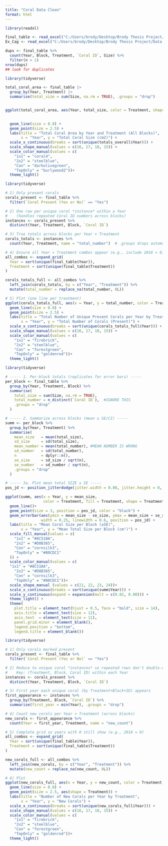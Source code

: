 ```yaml
---
title: "Coral Data Clean"
format: html
---
```


```r
library(readxl)

final_table <- read_excel("C:/Users/brody/Desktop/Brody Thesis Project/Data Sets/Coral Table Final.xlsx")
Ex_Cag <- read_excel("C:/Users/brody/Desktop/Brody Thesis Project/Data Sets/Pal_ExCag_Dat_BR_V1.xlsx")

```

```r
dups <- final_table %>%
  count(Year, Block, Treatment, `Coral ID`, Size) %>%
  filter(n > 1)
nrow(dups)
## look for duplicates 
```


```r
library(tidyverse)

total_coral_area <- final_table |> 
  group_by(Year, Treatment) |> 
  summarise(total_size = sum(Size, na.rm = TRUE), .groups = "drop")


ggplot(total_coral_area, aes(Year, total_size, color = Treatment, shape = Treatment, group = Treatment)) +
  

  geom_line(size = 0.8) +
  geom_point(size = 2.5) +
  labs(title = "Total Coral Area by Year and Treatment (All Blocks)",
       x = "Year", y = "Total Coral Size (cm2)") +
  scale_x_continuous(breaks = sort(unique(totals_overall$Year))) +
  scale_shape_manual(values = c(16, 17, 18, 15)) + 
  scale_color_manual(values = c(
    "1x1" = "coral4",
    "2x2" = "steelblue",
    "Con" = "darkolivegreen",
    "TopOnly" = "burlywood2"))+
  theme_light()

```


```r
library(tidyverse)

# 1) Only present corals
corals_present <- final_table %>%
  filter(`Coral Present (Yes or No)` == "Yes")

# 2) One row per unique coral *instance* within a Year
#    (handles repeated Coral ID numbers across blocks)
instances <- corals_present %>%
  distinct(Year, Treatment, Block, `Coral ID`)

# 3) True totals across blocks per Year × Treatment
corals_totals <- instances %>%
  count(Year, Treatment, name = "total_number")  # .groups drops automatically here

# 4) Ensure all Year × Treatment combos appear (e.g., include 2018 = 0)
all_combos <- expand_grid(
  Year = sort(unique(final_table$Year)),
  Treatment = sort(unique(final_table$Treatment))
)

corals_totals_full <- all_combos %>%
  left_join(corals_totals, by = c("Year", "Treatment")) %>%
  mutate(total_number = replace_na(total_number, 0L))

# 5) Plot (one line per treatment)
ggplot(corals_totals_full, aes(x = Year, y = total_number, color = Treatment, group = Treatment, shape = Treatment)) +
  geom_line(size = 0.8) +
  geom_point(size = 2.5) +
  labs(title = "Total Number of Unique Present Corals per Year by Treatment",
       x = "Year", y = "Total Number of Corals (Present)") +
  scale_x_continuous(breaks = sort(unique(corals_totals_full$Year))) +
  scale_shape_manual(values = c(16, 17, 18, 15)) + 
  scale_color_manual(values = c(
    "1x1" = "firebrick",
    "2x2" = "steelblue",
    "Con" = "forestgreen",
    "TopOnly" = "goldenrod"))+
  theme_light()

```




```r
library(tidyverse)

# ----- 1. Per-block totals (replicates for error bars) -----
per_block <- final_table %>%
  group_by(Year, Treatment, Block) %>%
  summarise(
    total_size = sum(Size, na.rm = TRUE),
    total_number = n_distinct(`Coral ID`),  #IGNORE THIS
    .groups = "drop"
  )

# ----- 2. Summarize across blocks (mean ± SE/CI) -----
summ <- per_block %>%
  group_by(Year, Treatment) %>%
  summarise(
    mean_size   = mean(total_size),
    sd_size     = sd(total_size),
    mean_number = mean(total_number), #MEAN NUMBER IS WRONG
    sd_number   = sd(total_number),
    n           = dplyr::n(),
    se_size     = sd_size / sqrt(n),
    se_number   = sd_number / sqrt(n),
    .groups = "drop"
  )

# ----- 3a. Plot mean total SIZE ± SE -----
pos_jd <- position_jitterdodge(jitter.width = 0.08, jitter.height = 0, dodge.width = 0.6, seed = 123)

ggplot(summ, aes(x = Year, y = mean_size,
                 color = Treatment, fill = Treatment, shape = Treatment)) +
  geom_line()+
  geom_point(size = 3, position = pos_jd, color = "black") +
  geom_errorbar(aes(ymin = mean_size - se_size, ymax = mean_size + se_size),
                width = 0.25, linewidth = 0.6, position = pos_jd) +
  labs(title = "Mean Coral Size per Block (±SE)",
       x = "Year", y = "Mean Total Size per Block (cm²)") +
  scale_fill_manual(values = c(
    "1x1" = "#8C510A",
    "2x2" = "#D8B365",
    "Con" = "cornsilk3",
    "TopOnly" = "#80CDC1"
  )) +
  scale_color_manual(values = c(
  "1x1" = "#8C510A",
    "2x2" = "#D8B365",
    "Con" = "cornsilk3",
    "TopOnly" = "#80CDC1"))+
  scale_shape_manual (values = c(21, 22, 23, 24))+
  scale_x_continuous(breaks = sort(unique(summ$Year))) +
  scale_y_continuous(expand = expansion(mult = c(0.02, 0.08))) +
  theme_light() +
  theme(
    plot.title = element_text(hjust = 0.5, face = "bold", size = 14),
    axis.title = element_text(size = 12),
    axis.text  = element_text(size = 11),
    panel.grid.minor = element_blank(),
    legend.position = "bottom",
    legend.title = element_blank())

```






```r
library(tidyverse)

# 1) Only corals marked present
corals_present <- final_table %>%
  filter(`Coral Present (Yes or No)` == "Yes")

# 2) Reduce to unique coral *instances* so repeated rows don't double-count
#    Key: (Treatment, Block, Coral ID) within each Year
instances <- corals_present %>%
  distinct(Year, Treatment, Block, `Coral ID`)

# 3) First year each unique coral (by Treatment+Block+ID) appears
first_appearance <- instances %>%
  group_by(Treatment, Block, `Coral ID`) %>%
  summarise(first_year = min(Year), .groups = "drop")

# 4) Count new corals per Year × Treatment (across blocks)
new_corals <- first_appearance %>%
  count(Year = first_year, Treatment, name = "new_count")

# 5) Complete grid so years with 0 still show (e.g., 2018 = 0)
all_combos <- expand_grid(
  Year = sort(unique(final_table$Year)),
  Treatment = sort(unique(final_table$Treatment))
)

new_corals_full <- all_combos %>%
  left_join(new_corals, by = c("Year", "Treatment")) %>%
  mutate(new_count = replace_na(new_count, 0L))

# 6) Plot
ggplot(new_corals_full, aes(x = Year, y = new_count, color = Treatment, group = Treatment)) +
  geom_line(size = 0.8) +
  geom_point(size = 2.5, aes(shape = Treatment)) +
  labs(title = "Number of New Corals per Year by Treatment",
       x = "Year", y = "New Corals") +
  scale_x_continuous(breaks = sort(unique(new_corals_full$Year))) +
  scale_shape_manual(values = c(16, 17, 18, 15)) + 
  scale_color_manual(values = c(
    "1x1" = "firebrick",
    "2x2" = "steelblue",
    "Con" = "forestgreen",
    "TopOnly" = "goldenrod"))+
  theme_light()
```








































